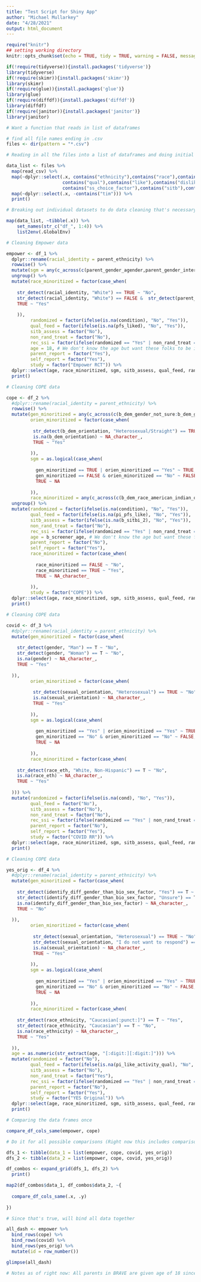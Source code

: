 ```yaml
---
title: "Test Script for Shiny App"
author: "Michael Mullarkey"
date: "4/28/2021"
output: html_document
---
```


```r
require("knitr")
## setting working directory
knitr::opts_chunk$set(echo = TRUE, tidy = TRUE, warning = FALSE, message = FALSE, include = FALSE)

```

```r

if(!require(tidyverse)){install.packages('tidyverse')}
library(tidyverse)
if(!require(skimr)){install.packages('skimr')}
library(skimr)
if(!require(glue)){install.packages('glue')}
library(glue)
if(!require(diffdf)){install.packages('diffdf')}
library(diffdf)
if(!require(janitor)){install.packages('janitor')}
library(janitor)

```

```r

# Want a function that reads in list of dataframes

# find all file names ending in .csv 
files <- dir(pattern = "*.csv")

# Reading in all the files into a list of dataframes and doing initial selecting down of variables relevant to the dashboard

data_list <- files %>%
  map(read_csv) %>% 
  map(~dplyr::select(.x, contains("ethnicity"),contains("race"),contains("age"),contains("sex"),contains("gender"),contains("orientation"),contains("cond"),
                     contains("qual"),contains("like"),contains("dislike"),contains("pfs"),contains("pswq"),contains("cdi"),contains("idas"),contains("phq"),contains("mfq"),
                     contains("ss_choice_factor"),contains("sitb"),contains("identify_diff_gender_than_bio_sex_factor"))) %>% 
  map(~dplyr::select(.x, -contains("tim"))) %>% 
  print()

# Breaking out individual datasets to do data cleaning that's necessary for individual dataframes https://stackoverflow.com/questions/59169631/split-a-list-into-separate-data-frame-in-r

map(data_list, ~tibble(.x)) %>%
    set_names(str_c("df_", 1:4)) %>% 
    list2env(.GlobalEnv)

```

```r

# Cleaning Empower data

empower <- df_1 %>% 
  dplyr::rename(racial_identity = parent_ethnicity) %>% 
  rowwise() %>% 
  mutate(sgm = any(c_across(c(parent_gender_agender,parent_gender_intersex, parent_gender_other:parent_gender_notsure)))) %>% 
  ungroup() %>% 
  mutate(race_minoritized = factor(case_when(
    
    str_detect(racial_identity, "White") == TRUE ~ "No",
    str_detect(racial_identity, "White") == FALSE &  str_detect(parent_ethnicity_other_text, "white") ~ "No",
    TRUE ~ "Yes"
    
    )),
         randomized = factor(ifelse(is.na(condition), "No", "Yes")),
         qual_feed = factor(ifelse(is.na(pfs_liked), "No", "Yes")),
         sitb_assess = factor("No"),
         non_rand_treat = factor("No"),
         rec_ssi = factor(ifelse(randomized == "Yes" | non_rand_treat == "Yes", "Yes", "No")),
         age = 18, # We don't know the age but want these folks to be included in the dashboard for folks looking for adults
         parent_report = factor("Yes"),
         self_report = factor("Yes"),
         study = factor("Empower RCT")) %>% 
  dplyr::select(age, race_minoritized, sgm, sitb_assess, qual_feed, randomized, non_rand_treat, rec_ssi, self_report, parent_report, study) %>% 
  print()

```

```r

# Cleaning COPE data

cope <- df_2 %>% 
  #dplyr::rename(racial_identity = parent_ethnicity) %>% 
  rowwise() %>% 
  mutate(gen_minoritized = any(c_across(c(b_dem_gender_not_sure:b_dem_gender_male_to_female_transgender_mtf, b_dem_gender_transgender))),
         orien_minoritized = factor(case_when(
           
          str_detect(b_dem_orientation, "Heterosexual/Straight") == TRUE ~ "No",
          is.na(b_dem_orientation) ~ NA_character_,
          TRUE ~ "Yes"
           
         )),
         sgm = as.logical(case_when(
           
           gen_minoritized == TRUE | orien_minoritized == "Yes" ~ TRUE,
           gen_minoritized == FALSE & orien_minoritized == "No" ~ FALSE,
           TRUE ~ NA
           
         )),
         race_minoritized = any(c_across(c(b_dem_race_american_indian_or_alaska_native:b_dem_race_native_hawaiian_or_other_pacific_islander, b_dem_race_black_african_american,b_dem_race_other_specify)))) %>% 
  ungroup() %>% 
  mutate(randomized = factor(ifelse(is.na(condition), "No", "Yes")),
         qual_feed = factor(ifelse(is.na(pi_pfs_like), "No", "Yes")),
         sitb_assess = factor(ifelse(is.na(b_sitbi_2), "No", "Yes")),
         non_rand_treat = factor("No"),
         rec_ssi = factor(ifelse(randomized == "Yes" | non_rand_treat == "Yes", "Yes", "No")),
         age = b_screener_age, # We don't know the age but want these folks to be included in the dashboard for folks looking for adults
         parent_report = factor("No"),
         self_report = factor("Yes"),
         race_minoritized = factor(case_when(
           
           race_minoritized == FALSE ~ "No",
           race_minoritized == TRUE ~ "Yes",
           TRUE ~ NA_character_
           
         )),
         study = factor("COPE")) %>% 
  dplyr::select(age, race_minoritized, sgm, sitb_assess, qual_feed, randomized, non_rand_treat, rec_ssi, self_report, parent_report, study) %>% 
  print()


```
```r

# Cleaning COPE data

covid <- df_3 %>% 
  #dplyr::rename(racial_identity = parent_ethnicity) %>% 
  mutate(gen_minoritized = factor(case_when(
    
    str_detect(gender, "Man") == T ~ "No",
    str_detect(gender, "Woman") == T ~ "No",
    is.na(gender) ~ NA_character_,
    TRUE ~ "Yes"
    
  )),
         orien_minoritized = factor(case_when(
           
          str_detect(sexual_orientation, "Heterosexual") == TRUE ~ "No",
          is.na(sexual_orientation) ~ NA_character_,
          TRUE ~ "Yes"
           
         )),
         sgm = as.logical(case_when(
           
           gen_minoritized == "Yes" | orien_minoritized == "Yes" ~ TRUE,
           gen_minoritized == "No" & orien_minoritized == "No" ~ FALSE,
           TRUE ~ NA
           
         )),
         race_minoritized = factor(case_when(
    
    str_detect(race_eth, "White, Non-Hispanic") == T ~ "No",
    is.na(race_eth) ~ NA_character_,
    TRUE ~ "Yes"
    
  ))) %>% 
  mutate(randomized = factor(ifelse(is.na(cond), "No", "Yes")),
         qual_feed = factor("No"),
         sitb_assess = factor("No"),
         non_rand_treat = factor("No"),
         rec_ssi = factor(ifelse(randomized == "Yes" | non_rand_treat == "Yes", "Yes", "No")),
         parent_report = factor("No"),
         self_report = factor("Yes"),
         study = factor("COVID RR")) %>% 
  dplyr::select(age, race_minoritized, sgm, sitb_assess, qual_feed, randomized, non_rand_treat, rec_ssi, self_report, parent_report, study) %>% 
  print()


```
```r

# Cleaning COPE data

yes_orig <- df_4 %>% 
  #dplyr::rename(racial_identity = parent_ethnicity) %>% 
  mutate(gen_minoritized = factor(case_when(
    
    str_detect(identify_diff_gender_than_bio_sex_factor, "Yes") == T ~ "Yes",
    str_detect(identify_diff_gender_than_bio_sex_factor, "Unsure") == T ~ "Yes",
    is.na(identify_diff_gender_than_bio_sex_factor) ~ NA_character_,
    TRUE ~ "No"
    
  )),
         orien_minoritized = factor(case_when(
           
          str_detect(sexual_orientation, "Heterosexual") == TRUE ~ "No",
          str_detect(sexual_orientation, "I do not want to respond") == TRUE ~ "No",
          is.na(sexual_orientation) ~ NA_character_,
          TRUE ~ "Yes"
           
         )),
         sgm = as.logical(case_when(
           
           gen_minoritized == "Yes" | orien_minoritized == "Yes" ~ TRUE,
           gen_minoritized == "No" & orien_minoritized == "No" ~ FALSE,
           TRUE ~ NA
           
         )),
         race_minoritized = factor(case_when(
    
    str_detect(race_ethnicity, "Caucasian[:punct:]") == T ~ "Yes",
    str_detect(race_ethnicity, "Caucasian") == T ~ "No",
    is.na(race_ethnicity) ~ NA_character_,
    TRUE ~ "Yes"
    
  )),
  age = as.numeric(str_extract(age, "[:digit:][:digit:]"))) %>% 
  mutate(randomized = factor("No"),
         qual_feed = factor(ifelse(is.na(pi_like_activity_qual), "No", "Yes")),
         sitb_assess = factor("No"),
         non_rand_treat = factor("Yes"),
         rec_ssi = factor(ifelse(randomized == "Yes" | non_rand_treat == "Yes", "Yes", "No")),
         parent_report = factor("No"),
         self_report = factor("Yes"),
         study = factor("YES Original")) %>% 
  dplyr::select(age, race_minoritized, sgm, sitb_assess, qual_feed, randomized, non_rand_treat, rec_ssi, self_report, parent_report, study) %>% 
  print()

```

```r

# Comparing the data frames once

compare_df_cols_same(empower, cope)

# Do it for all possible comparisons (Right now this includes comparisons of the data frames against themselves)

dfs_1 <- tibble(data_1 = list(empower, cope, covid, yes_orig))
dfs_2 <- tibble(data_2 = list(empower, cope, covid, yes_orig))

df_combos <- expand_grid(dfs_1, dfs_2) %>% 
  print()

map2(df_combos$data_1, df_combos$data_2, ~{
  
  compare_df_cols_same(.x, .y)
  
})

# Since that's true, will bind all data together

all_dash <- empower %>% 
  bind_rows(cope) %>% 
  bind_rows(covid) %>% 
  bind_rows(yes_orig) %>% 
  mutate(id = row_number())

glimpse(all_dash)

# Notes as of right now: All parents in BRAVE are given age of 18 since the age variable seems to be missing. For original YES data collection all participants were given the minimum age of the age range they selected (Ex. "11-13" would be 11)

```


